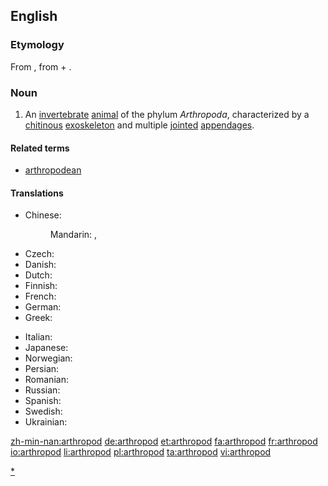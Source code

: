 ==English==
{{wikipedia}}

===Etymology===
From {{etyl|la}} {{term|arthropoda|lang=la}}, from {{etyl|grc}} {{term|ἄρθρον||joint|tr=arthron|sc=polytonic|lang=grc}}
+ {{term|πούς||foot|tr=pous|sc=polytonic|lang=grc}}.

===Noun===
{{en-noun|pl2=arthropodae}}

# An [[invertebrate]] [[animal]] of the phylum ''Arthropoda'', characterized by a [[chitin]]ous [[exoskeleton]] and multiple [[joint]]ed [[appendage]]s.

====Related terms====
* [[arthropodean]]

====Translations====
{{trans-top|animal of Arthropoda}}
* Chinese:
*: Mandarin: {{t|zh|節肢動物|sc=Hani}}, {{t|zh|节肢动物|tr=jiézhī dòngwù|sc=Hani}}
* Czech: {{t-|cs|členovec|m}}
* Danish: {{t|da|leddyr}}
* Dutch: {{t+|nl|geleedpotige}}
* Finnish: {{t-|fi|niveljalkainen}}
* French: {{t|fr|arthropode|m}}
* German: {{t|de|Gliederfüßler|m}}
* Greek: {{t|el|αρθρόποδο|n|tr=arthrópodo}}
{{trans-mid}}
* Italian: {{t|it|artropodo|m}}
* Japanese: {{t-|ja|節足動物|tr=せっそくどうぶつ, sessoku dōbutsu}}
* Norwegian: {{t|no|leddyr}}
* Persian: {{t|fa|بندپایان|tr=bandpâyân|xs=Persian}}
* Romanian: {{t|ro|artropod|n}}
* Russian: {{t+|ru|членистоногое|n|tr=členistonógoje}}
* Spanish: {{t+|es|artrópodo|m}}
* Swedish: {{t+|sv|leddjur|n}}
* Ukrainian: {{t|uk|членистоноге|n|tr=členystonóhe|sc=Cyrl}}
{{trans-bottom}}

[[Category:en:Arthropods|*]]

[[zh-min-nan:arthropod]]
[[de:arthropod]]
[[et:arthropod]]
[[fa:arthropod]]
[[fr:arthropod]]
[[io:arthropod]]
[[li:arthropod]]
[[pl:arthropod]]
[[ta:arthropod]]
[[vi:arthropod]]